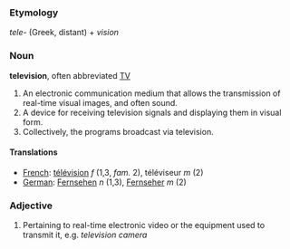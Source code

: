 ===Etymology===
''tele-'' (Greek, distant) + ''vision''

===Noun===
'''television''', often abbreviated [[TV]]

# An electronic communication medium that allows the transmission of real-time visual images, and often sound.
# A device for receiving television signals and displaying them in visual form.
# Collectively, the programs broadcast via television.
====Translations====
*[[French]]: [[télévision]] ''f'' (1,3,  ''fam.'' 2), téléviseur ''m'' (2)
*[[German]]: [[Fernsehen]] ''n'' (1,3), [[Fernseher]] ''m'' (2)
===Adjective===

# Pertaining to real-time electronic video or the equipment used to transmit it, e.g. ''television camera''